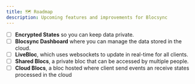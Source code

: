 ```yaml
---
title: 🗺️ Roadmap
description: Upcoming features and improvements for Blocsync
---
```


- [ ] **Encrypted States** so you can keep data private.
- [ ] **Blocsync Dashboard** where you can manage the data stored in the cloud.
- [ ] **LiveBloc**, which uses websockets to update in real-time for all
      clients.
- [ ] **Shared Blocs**, a private bloc that can be accessed by multiple people.
- [ ] **Cloud Blocs**, a bloc hosted where client send events an receive states
      processed in the cloud
